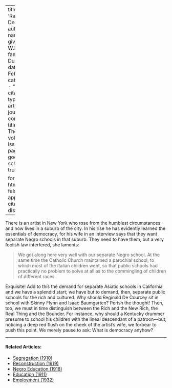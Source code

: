 
---
title: 'Rampant Democracy'
author:
  - name:
      given: W.E.B.
      family: Du Bois
date: Feb. 1911
categories: 
  - ""
citation: 
  type: article-journal
  container-title: The Crisis
  volume: 1
  issue: 4
  page: 21
google-scholar: true

format:
  html:
    toc: false
    appendix-cite-as: display
---



There is an artist in New York who rose from the humblest circumstances and now lives in a suburb of the city. In his rise he has evidently learned the essentials of democracy, for his wife in an interview says that they want separate Negro schools in that suburb. They need to have them, but a very foolish law interfered, she laments: 

> We got along here very well with our separate Negro school. At the same time the Catholic Church maintained a parochial school, to which most of the Italian children went, so that public schools had practically no problem to solve at all as to the commingling of children of different races.

Exquisite! Add to this the demand for separate Asiatic schools in California and we have a splendid start; we have but to demand, then, separate public schools for the rich and cultured. Why should Reginald De Courcey sit in school with Skinny Flynn and Isaac Baumgarten? Perish the thought! Then, too, we must in time distinguish between the Rich and the New Rich, the Real Thing and the Bounder. For instance, why should a Kentucky drummer presume to school his children with the lineal descendant of a patroon—but, noticing a deep red flush on the cheek of the artist's wife, we forbear to push this point. We merely pause to ask: What is democracy anyhow?

<!-- Similar articles start here -->

<hr>
#### Related Articles:

* [Segregation (1910)](/Volumes/01/01/Segregation.html)
* [Reconstruction (1919)](/Volumes/18/03/reconstruction.html)
* [Negro Education (1918)](/Volumes/15/04/negro_education.html)
* [Education (1911)](/Volumes/01/04/education.html)
* [Employment (1932)](/Volumes/39/09/employment.html)

<!-- Similar articles end here -->